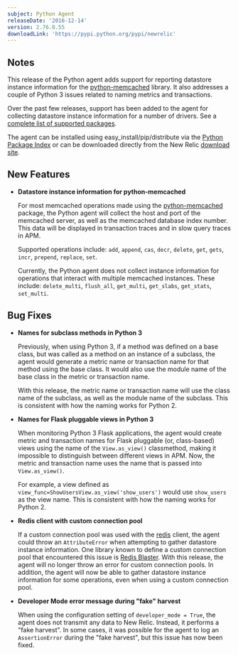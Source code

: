 ```yaml
---
subject: Python Agent
releaseDate: '2016-12-14'
version: 2.76.0.55
downloadLink: 'https://pypi.python.org/pypi/newrelic'
---
```


## Notes

This release of the Python agent adds support for reporting datastore instance information for the [python-memcached](https://pypi.python.org/pypi/python-memcached) library. It also addresses a couple of Python 3 issues related to naming metrics and transactions.

Over the past few releases, support has been added to the agent for collecting datastore instance information for a number of drivers. See a [complete list of supported packages](https://docs.newrelic.com/docs/apm/applications-menu/features/analyze-database-instance-level-performance-issues#python-compatibility).

The agent can be installed using easy_install/pip/distribute via the [Python Package Index](https://pypi.python.org/pypi/newrelic) or can be downloaded directly from the New Relic [download site](http://download.newrelic.com/python_agent/release/).

## New Features

* **Datastore instance information for python-memcached**

  For most memcached operations made using the [python-memcached](https://pypi.python.org/pypi/python-memcached) package, the Python agent will collect the host and port of the memcached server, as well as the memcached database index number. This data will be displayed in transaction traces and in slow query traces in APM.

  Supported operations include: `add`, `append`, `cas`, `decr`, `delete`, `get`, `gets`, `incr`, `prepend`, `replace`, `set`.

  Currently, the Python agent does not collect instance information for operations that interact with multiple memcached instances. These include: `delete_multi`, `flush_all`, `get_multi`, `get_slabs`, `get_stats`, `set_multi`.

## Bug Fixes

* **Names for subclass methods in Python 3**

  Previously, when using Python 3, if a method was defined on a base class, but was called as a method on an instance of a subclass, the agent would generate a metric name or transaction name for that method using the base class. It would also use the module name of the base class in the metric or transaction name.

  With this release, the metric name or transaction name will use the class name of the subclass, as well as the module name of the subclass. This is consistent with how the naming works for Python 2.
* **Names for Flask pluggable views in Python 3**

  When monitoring Python 3 Flask applications, the agent would create metric and transaction names for Flask pluggable (or, class-based) views using the name of the `View.as_view()` classmethod, making it impossible to distinguish between different views in APM. Now, the metric and transaction name uses the name that is passed into `View.as_view()`.

  For example, a view defined as `view_func=ShowUsersView.as_view('show_users')` would use `show_users` as the view name. This is consistent with how the naming works for Python 2.
* **Redis client with custom connection pool**

  If a custom connection pool was used with the [redis](https://pypi.python.org/pypi/redis) client, the agent could throw an `AttributeError` when attempting to gather datastore instance information. One library known to define a custom connection pool that encountered this issue is [Redis Blaster](https://pypi.python.org/pypi/rb). With this release, the agent will no longer throw an error for custom connection pools. In addition, the agent will now be able to gather datastore instance information for some operations, even when using a custom connection pool.
* **Developer Mode error message during "fake" harvest**

  When using the configuration setting of `developer_mode = True`, the agent does not transmit any data to New Relic. Instead, it performs a "fake harvest". In some cases, it was possible for the agent to log an `AssertionError` during the "fake harvest", but this issue has now been fixed.
